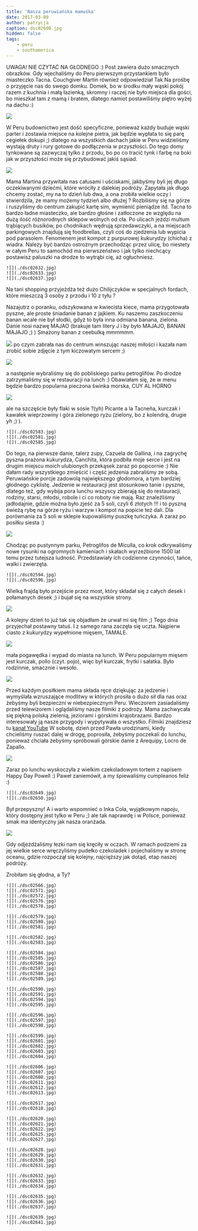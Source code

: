 ```yaml
---
title: 'Nasza peruwiańska mamuśka'
date: 2017-03-09
author: patrycja
caption: dsc02600.jpg
hidden: false
tags: 
    - peru
    - southamerica
---
```



UWAGA! NIE CZYTAĆ NA GŁODNEGO :) Post zawiera dużo smacznych obrazków. 
Gdy wjechaliśmy do Peru pierwszym przystankiem było miasteczko Tacna. Couchgiver Martin również odpowiedział Tak Na prośbę o przyjęcie nas do swego domku. Domek, bo w środku mały wąski pokój razem z kuchnia i małą łazienką, skromny i raczej nie było miejsca dla gości, bo mieszkał tam z mamą i bratem, dlatego namiot postawiliśmy piętro wyżej na dachu :)

![](./a.jpg)

W Peru budownictwo jest dość specyficzne, ponieważ każdy buduje wąski parter i zostawia miejsce na kolejne pietra, jak będzie wypłata to się parę cegiełek dokupi ;) dlatego na wszystkich dachach jakie w Peru widzieliśmy wystają druty i rury gotowe do podłączenia w przyszłości. Do tego domy tynkowane są zazwyczaj tylko z przodu, bo po co tracić tynk i farbę na boki jak w przyszłości może się przybudować jakiś sąsiad. 

![](./dsc02927.jpg)

Mama Martina przywitała nas całusami i uściskami, jakbyśmy byli jej długo oczekiwanymi dziećmi, które wróciły z dalekiej podróży. Zapytała jak długo chcemy zostać, my na to dzień lub dwa, a ona zrobiła wielkie oczy i stwierdzila, że mamy możemy tydzień albo dłużej ? Rozbiliśmy się na górze i ruszyliśmy do centrum zakupić kartę sim, wymienić pieniądze itd.
Tacna to bardzo ładne miasteczko, ale bardzo głośne i zatłoczone ze względu na dużą ilość różnorodnych sklepów wolnych od cła. Po ulicach jeździ multum trąbiących busików, po chodnikach wędrują sprzedawczyki, a na miejscach parkingowych znajdują się foodbrellas, czyli coś do zjedzenia lub wypicia pod parasolem. Fenomenem jest kompot z purpurowej kukurydzy (chicha) z wiadra. Należy być bardzo ostrożnym przechodząc przez ulicę, bo niestety w całym Peru to samochód ma pierwszeństwo i jak tylko niechcący postawisz paluszki na drodze to wytrąbi cię, aż ogłuchniesz. 

```grid|3
![](./dsc02632.jpg)
![](./dsc02633.jpg)
![](./dsc02637.jpg)
```

 Na tani shopping przyjeżdża też dużo Chilijczyków w specjalnych fordach, które mieszczą 3 osoby z przodu i 10 z tyłu ? 

Nazajutrz o poranku, odszykowana w kwiecista kiece, mama przygotowała pyszne, ale proste śniadanie banan z jajkiem. Ku naszemu zaszkoczeniu banan wcale nie był słodki, gdyż to była inna odmiana banana, zielona. Danie nosi nazwę MAJAO (brakuje tam litery J i by było MAJAJO, BANAN MAJAJO ;) ) Smażony banan z ceebulką mmmmmm.

![](./20170203_091547.jpg)
 po czym zabrała nas do centrum winszując naszej miłości i kazała nam zrobić sobie zdjęcie z tym kiczowatym sercem ;) 

![](./dsc02576.jpg)

a następnie wybraliśmy się do pobliskiego parku petroglifów. Po drodze zatrzymaliśmy się w restauracji na lunch :) Obawiałam się, że w menu będzie bardzo popularna pieczona świnka morska, CUY AL HORNO

![](./dsc02588.jpg)

 ale na szczęście były flaki w sosie ?(yh) Picante a la Tacneña, kurczak i kawałek wieprzowiny i góra zielonego ryżu (zielony, bo z kolendrą, drugie yh ;) ).

```grid|3
![](./dsc02583.jpg)
![](./dsc02581.jpg)
![](./dsc02585.jpg)
```

Do tego, na pierwsze danie, talerz zupy, Cazuela de Gallina, i na zagrychę pyszna prażona kukurydza, Canchita, która podbiła moje serce i jest na drugim miejscu moich ulubionych przekąsek zaraz po popcornie :)  Nie dałam rady wszystkiego zmieścić i część jedzenia zabraliśmy ze sobą. Peruwiańskie porcje zadowolą największego głodomora, a tym bardziej głodnego cyklistę. Jedzenie w restauracji jest stosunkowo tanie i pyszne, dlatego też, gdy wybija pora lunchu wszyscy zbierają się do restauracji, rodziny, starsi, młodsi, robole i ci co roboty nie mają. Raz znaleźliśmy jadłodajnie, gdzie można było zjeść za 5 soli, czyli 6 złotych !!! i to pyszną świeżą rybę na górze ryżu i warzyw i kompot na popicie też dali. Dla porównania za 5 soli w sklepie kupowaliśmy puszkę tuńczyka.
A zaraz po posiłku siesta :)

![](./dsc02579.jpg)

Chodząc po pustynnym parku, Petroglifos de Miculla, co krok odkrywaliśmy nowe rysunki na ogromnych kamieniach i skałach wyrzeźbione 1500 lat temu przez tutejsza ludność. Przedstawiały ich codzienne czynności, tańce, walki i zwierzęta. 

```grid|2
![](./dsc02594.jpg)
![](./dsc02596.jpg)
```

 Wielką frajdą było przejście przez most, który składał się z całych desek i połamanych desek ;) i bujał się na wszystkie strony. 

![](./dsc02625.jpg)

A kolejny dzień to już tak się objadłam że urwał mi się film ;) Tego dnia przyjechał postawny tatuś. I z samego rana zaczęła się uczta. Najpierw ciasto z kukurydzy wypełnione mięsem, TAMALE.

![](./dsc02630.jpg)

mała pogawędka i wypad do miasta na lunch. W Peru popularnym mięsem jest kurczak, pollo (czyt. pojo), więc był kurczak, frytki i sałatka. Było rodzinnie, smacznie i wesoło.

![](./dsc02639.jpg)

Przed każdym posiłkiem mama składa ręce dziękując za jedzenie i wymyślała wzruszające modlitwy w których prosiła o dużo sił dla nas oraz żebyśmy byli bezpieczni w niebezpiecznym Peru. Wieczorem zasiadaliśmy przed telewizorem i oglądaliśmy nasze filmiki z podroży. Mama zachwycała się piękną polską zielenią, jeziorami i górskimi krajobrazami. Bardzo interesowały ją nasze przygody i wypytywała o wszystko. Filmiki znajdziesz tu [kanał YouTube](https://youtube.com/velomelon)
W sobotę, dzień przed Pawła urodzinami, kiedy chcieliśmy ruszać dalej w drogę, poprosiła, żebyśmy poczekali do lunchu, ponieważ chciała żebyśmy spróbowali górskie danie z Arequipy, Locro de Zapallo.

![](./dsc02643.jpg)

Zaraz po lunchu wyskoczyła z wielkim czekoladowym tortem z napisem Happy Day Powell :) Paweł zaniemówił, a my śpiewaliśmy cumpleanos feliz :)

```grid|2
![](./dsc02649.jpg)
![](./dsc02650.jpg)
```

Był przepyszny! A i warto wspomnieć o Inka Cola, wyjątkowym napoju, który dostępny jest tylko w Peru ;) ale tak naprawdę i w Polsce, ponieważ smak ma identyczny jak nasza oranżada.

![](./dsc02645.jpg)

Gdy odjeżdżaliśmy łezki nam się kręciły w oczach. W ramach podziemi za jej wielkie serce wręczyliśmy pudełko czekoladek i pojechaliśmy w stronę oceanu, gdzie rozpoczął się kolejny, najcięższy jak dotąd, etap naszej podróży. 

Zrobiłam się głodna, a Ty?

```grid|5
![](./dsc02566.jpg)
![](./dsc02571.jpg)
![](./dsc02572.jpg)
![](./dsc02576.jpg)
![](./dsc02578.jpg)
```
```grid|3
![](./dsc02579.jpg)
![](./dsc02580.jpg)
![](./dsc02581.jpg)
```
```grid|2
![](./dsc02582.jpg)
![](./dsc02583.jpg)
```
```grid|6
![](./dsc02584.jpg)
![](./dsc02585.jpg)
![](./dsc02586.jpg)
![](./dsc02587.jpg)
![](./dsc02588.jpg)
![](./dsc02589.jpg)
```
```grid|4
![](./dsc02590.jpg)
![](./dsc02591.jpg)
![](./dsc02594.jpg)
![](./dsc02595.jpg)
```
```grid|3
![](./dsc02596.jpg)
![](./dsc02597.jpg)
![](./dsc02598.jpg)
```
```grid|5
![](./dsc02599.jpg)
![](./dsc02601.jpg)
![](./dsc02602.jpg)
![](./dsc02603.jpg)
![](./dsc02604.jpg)
```
```grid|6
![](./dsc02606.jpg)
![](./dsc02607.jpg)
![](./dsc02608.jpg)
![](./dsc02611.jpg)
![](./dsc02612.jpg)
![](./dsc02613.jpg)
```
```grid|2
![](./dsc02617.jpg)
![](./dsc02618.jpg)
```
```grid|5
![](./dsc02620.jpg)
![](./dsc02621.jpg)
![](./dsc02622.jpg)
![](./dsc02625.jpg)
![](./dsc02627.jpg)
```
```grid|4
![](./dsc02628.jpg)
![](./dsc02629.jpg)
![](./dsc02630.jpg)
![](./dsc02631.jpg)
```
```grid|3
![](./dsc02632.jpg)
![](./dsc02633.jpg)
![](./dsc02634.jpg)
```
```grid|3
![](./dsc02635.jpg)
![](./dsc02636.jpg)
![](./dsc02637.jpg)
```
```grid|2
![](./dsc02639.jpg)
![](./dsc02641.jpg)
```